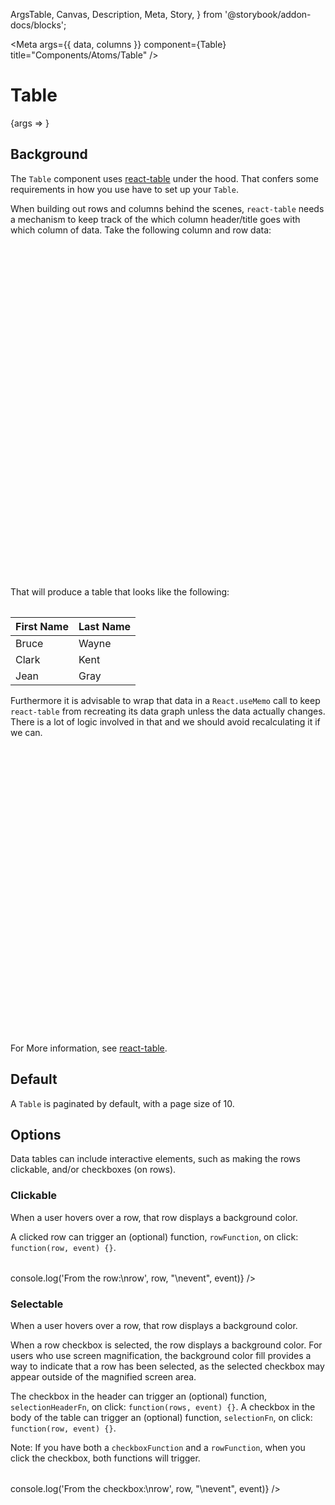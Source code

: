   ArgsTable,
  Canvas,
  Description,
  Meta,
  Story,
} from '@storybook/addon-docs/blocks';


<Meta args={{ data, columns }} component={Table} title="Components/Atoms/Table" />

# Table
<Description of={Table} />

<Canvas>
  <Story name="Table with Controls">
    {args => <Table {...args} />}
  </Story>
</Canvas>

<ArgsTable story="Table with Controls" />

## Background
The `Table` component uses [react-table](https://react-table.tanstack.com/) under the hood. That
confers some requirements in how you use have to set up your `Table`.

When building out rows and columns behind the scenes, `react-table` needs a mechanism to keep
track of the which column header/title goes with which column of data. Take the following column
and row data:

```js
// Each object in the array is describes a row of data.
// The object's keys describe the column the values are to be displayed in.
const data = [
  {
    first: 'Bruce',
    last: 'Wayne',
  },
  {
    first: 'Clark',
    last: 'Kent',
  },
  {
    first: 'Jean',
    last: 'Gray',
  },
];

/* Each object in the columns array must have the following shape:
 * {
 *   // The title of the column as displayed in the header of the Table
 *   Header: 'string', 
 *   // The key (from an object from the data array) that contains the data
 *   // to be displayed in the Table
 *   accessor: 'string',
 * }
 */
const columns = [
  {
    Header: 'First Name',
    accessor: 'first',
  },
  {
    Header: 'Last Name',
    accessor: 'last',
  },
];
```

That will produce a table that looks like the following:

|First Name|Last Name|
| --- | --- |
|Bruce|Wayne|
|Clark|Kent|
|Jean|Gray|

Furthermore it is advisable to wrap that data in a `React.useMemo` call to keep `react-table` from
recreating its data graph unless the data actually changes. There is a lot of logic involved in
that and we should avoid recalculating it if we can.

```js
const dataFromOutside = [
  {
    first: 'Bruce',
    last: 'Wayne',
  },
  {
    first: 'Clark',
    last: 'Kent',
  },
  {
    first: 'Jean',
    last: 'Gray',
  },
];

// If your data is stored in state, and is updated via an api call you will need to include
// that in the dependency array to make sure the memo is updated if data is updated.
const data = React.useMemo(() => dataFromOutside, [dataFromOutSide]);

// Your columns are not likely to be updated, so you probably don't neet to worry about
// updating it's memo after the table is mounted.
const columns = React.useMemo(() => [
  {
    Header: 'First Name',
    accessor: 'first',
  },
  {
    Header: 'Last Name',
    accessor: 'last',
  },
], []);
```
For More information, see [react-table](https://react-table.tanstack.com/).

## Default
A `Table` is paginated by default, with a page size of 10.

<Canvas>
  <Story name="Default Table">
    <Table
      columns={columns}
      data={data}
    />
  </Story>
</Canvas>

## Options
Data tables can include interactive elements, such as making the rows clickable, and/or checkboxes 
(on rows).

### Clickable
When a user hovers over a row, that row displays a background color.

A clicked row can trigger an (optional) function, `rowFunction`, on click: `function(row, event) {}`.

<Canvas>
  <Story name="Clickable Table">
    <Table
      columns={columns}
      data={data}
      clickable={true}
      rowFunction={(row, event) => console.log('From the row:\nrow', row, "\nevent", event)}
    />
  </Story>
</Canvas>

### Selectable
When a user hovers over a row, that row displays a background color.

When a row checkbox is selected, the row displays a background color. For users who use screen
magnification, the background color fill provides a way to indicate that a row has been selected,
  as the selected checkbox may appear outside of the magnified screen area.

The checkbox in the header can trigger an (optional) function, `selectionHeaderFn`, on click: 
`function(rows, event) {}`. A checkbox in the body of the table can trigger an (optional) function, 
  `selectionFn`, on click: `function(row, event) {}`.

Note: If you have both a `checkboxFunction` and a `rowFunction`, when you click the checkbox, both 
functions will trigger.

<Canvas>
  <Story name="Selectable Table">
    <Table
      columns={columns}
      data={data}
      selectable={true}
      checkboxFunction={(row, event) => console.log('From the checkbox:\nrow', row, "\nevent", event)}
    />
  </Story>
</Canvas>
